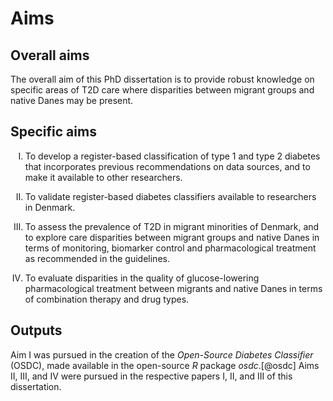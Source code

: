 # Aims {#sec-aims}

## Overall aims

The overall aim of this PhD dissertation is to provide robust knowledge on specific areas of T2D care where disparities between migrant groups and native Danes may be present.

## Specific aims

I.  To develop a register-based classification of type 1 and type 2 diabetes that incorporates previous recommendations on data sources, and to make it available to other researchers.

II. To validate register-based diabetes classifiers available to researchers in Denmark.

III. To assess the prevalence of T2D in migrant minorities of Denmark, and to explore care disparities between migrant groups and native Danes in terms of monitoring, biomarker control and pharmacological treatment as recommended in the guidelines.

IV. To evaluate disparities in the quality of glucose-lowering pharmacological treatment between migrants and native Danes in terms of combination therapy and drug types.

## Outputs

Aim I was pursued in the creation of the *Open-Source Diabetes Classifier* (OSDC), made available in the open-source *R* package *osdc*.[@osdc] Aims II, III, and IV were pursued in the respective papers I, II, and III of this dissertation.
